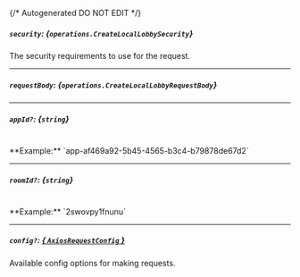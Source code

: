 {/* Autogenerated DO NOT EDIT  */}

##### `security`: *{`operations.CreateLocalLobbySecurity`}*
The security requirements to use for the request.
<Collapsible openLabel={Labels.showProperties} closeLabel={Labels.hideProperties}>
    <CreateLocalLobbySecurity/>
</Collapsible>

---
##### `requestBody`: *{`operations.CreateLocalLobbyRequestBody`}*
<Collapsible openLabel={Labels.showProperties} closeLabel={Labels.hideProperties}>
    <CreateLocalLobbyRequestBody/>
</Collapsible>

---
##### `appId?`: *{`string`}*
<br/>
**Example:** `app-af469a92-5b45-4565-b3c4-b79878de67d2`

---
##### `roomId?`: *{`string`}*
<br/>
**Example:** `2swovpy1fnunu`

---
##### `config?`: [*{ `AxiosRequestConfig` }*](https://axios-http.com/docs/req_config)
Available config options for making requests.



